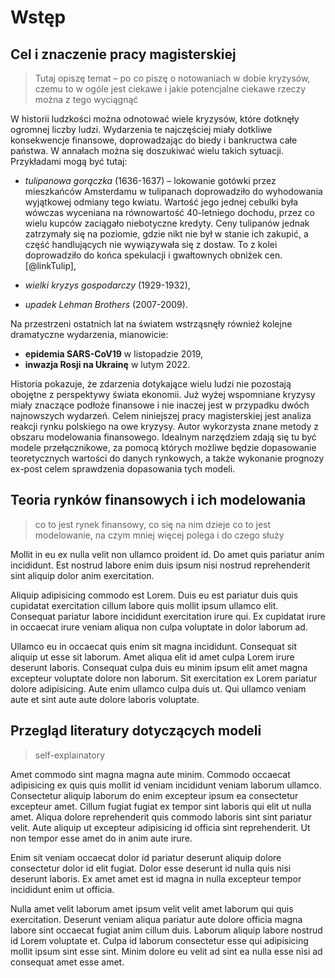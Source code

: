 # Wstęp

```{=latex}
\fancyhead[LO]{\textbf{\small{Wstęp}}}
\renewcommand{\headrulewidth}{0.5pt}
```

## Cel i znaczenie pracy magisterskiej

> Tutaj opiszę temat -- po co piszę o notowaniach w dobie kryzysów, czemu to w ogóle jest ciekawe
> i jakie potencjalne ciekawe rzeczy można z tego wyciągnąć

W historii ludzkości można odnotować wiele kryzysów, które dotknęły ogromnej liczby ludzi.
Wydarzenia te najczęściej miały dotkliwe konsekwencje finansowe, doprowadzając do biedy i bankructwa całe państwa.
W annałach można się doszukiwać wielu takich sytuacji. Przykładami mogą być tutaj:

- *tulipanowa gorączka* (1636-1637) -- lokowanie gotówki przez mieszkańców Amsterdamu w tulipanach doprowadziło do wyhodowania wyjątkowej odmiany tego kwiatu.
Wartość jego jednej cebulki była wówczas wyceniana na równowartość 40-letniego dochodu, przez co wielu kupców zaciągało niebotyczne kredyty.
Ceny tulipanów jednak zatrzymały się na poziomie, gdzie nikt nie był w stanie ich zakupić, a część handlujących nie wywiązywała się z dostaw.
To z kolei doprowadziło do końca spekulacji i gwałtownych obniżek cen. [@linkTulip],

- *wielki kryzys gospodarczy* (1929-1932),
- *upadek Lehman Brothers* (2007-2009).

Na przestrzeni ostatnich lat na światem wstrząsnęły również kolejne dramatyczne wydarzenia, mianowicie:

- __epidemia SARS-CoV19__ w listopadzie 2019,
- __inwazja Rosji na Ukrainę__ w lutym 2022.

Historia pokazuje, że zdarzenia dotykające wielu ludzi nie pozostają obojętne z perspektywy świata ekonomii.
Już wyżej wspomniane kryzysy miały znaczące podłoże finansowe i nie inaczej jest w przypadku dwóch najnowszych wydarzeń.
Celem niniejszej pracy magisterskiej jest analiza reakcji rynku polskiego na owe kryzysy.
Autor wykorzysta znane metody z obszaru modelowania finansowego.
Idealnym narzędziem zdają się tu być modele przełącznikowe, za pomocą których możliwe będzie dopasowanie teoretycznych wartości do danych rynkowych,
a także wykonanie prognozy ex-post celem sprawdzenia dopasowania tych modeli.

## Teoria rynków finansowych i ich modelowania

> co to jest rynek finansowy, co się na nim dzieje
> co to jest modelowanie, na czym mniej więcej polega i do czego służy

Mollit in eu ex nulla velit non ullamco proident id. Do amet quis pariatur anim incididunt. Est nostrud labore enim duis ipsum nisi nostrud reprehenderit sint aliquip dolor anim exercitation.

Aliquip adipisicing commodo est Lorem. Duis eu est pariatur duis quis cupidatat exercitation cillum labore quis mollit ipsum ullamco elit. Consequat pariatur labore incididunt exercitation irure qui. Ex cupidatat irure in occaecat irure veniam aliqua non culpa voluptate in dolor laborum ad.

Ullamco eu in occaecat quis enim sit magna incididunt. Consequat sit aliquip ut esse sit laborum. Amet aliqua elit id amet culpa Lorem irure deserunt laboris. Consequat culpa duis eu minim ipsum elit amet magna excepteur voluptate dolore non laborum. Sit exercitation ex Lorem pariatur dolore adipisicing. Aute enim ullamco culpa duis ut. Qui ullamco veniam aute et sint aute aute dolore laboris voluptate.

## Przegląd literatury dotyczących modeli

> self-explainatory

Amet commodo sint magna magna aute minim. Commodo occaecat adipisicing ex quis quis mollit id veniam incididunt veniam laborum ullamco. Consectetur aliquip laborum do enim excepteur ipsum ea consectetur excepteur amet. Cillum fugiat fugiat ex tempor sint laboris qui elit ut nulla amet. Aliqua dolore reprehenderit quis commodo laboris sint sint pariatur velit. Aute aliquip ut excepteur adipisicing id officia sint reprehenderit. Ut non tempor esse amet do in anim aute irure.

Enim sit veniam occaecat dolor id pariatur deserunt aliquip dolore consectetur dolor id elit fugiat. Dolor esse deserunt id nulla quis nisi deserunt laboris. Ex amet amet est id magna in nulla excepteur tempor incididunt enim ut officia.

Nulla amet velit laborum amet ipsum velit velit amet laborum qui quis exercitation. Deserunt veniam aliqua pariatur aute dolore officia magna labore sint occaecat fugiat anim cillum duis. Laborum aliquip labore nostrud id Lorem voluptate et. Culpa id laborum consectetur esse qui adipisicing mollit ipsum sint esse sint. Minim dolore eu velit ad sint ea nulla esse nisi ad consequat amet esse amet.
